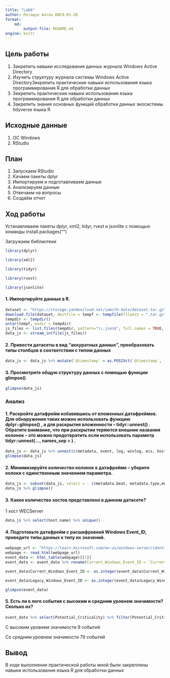 ---
title: "Lab6"
author: Поташук Антон БИСО-01-20
format: 
    md:
        output-file: README.md
engine: knitr
---

## Цель работы

1.  Закрепить навыки исследования данных журнала Windows Active Directory
2.  Изучить структуру журнала системы Windows Active DirectoryЗекрепить практические навыки использования языка программирования R для обработки данных
3.  Зекрепить практические навыки использования языка программирования R для обработки данных
4.  Закрепить знания основных функций обработки данных экосистемы tidyverse языка R

## Исходные данные

1.  ОС Windows
2.  RStudio

## План

1.  Запускаем RStudio
2.  Качаем пакеты dplyr
3.  Импортируем и подготавливаем данные
4.  Анализируем данные
5.  Отвечаем на вопросы
6.  Создаём отчет

## Ход работы

Устанавливаем пакеты dplyr, xml2, tidyr, rvest и jsonlite с помощью команды install.packages("")

Загружаем библиотеки

```{r}
library(dplyr)
```

```{r}
library(xml2)
```

```{r}
library(tidyr)
```

```{r}
library(rvest)
```

```{r}
library(jsonlite)
```

#### 1. Импортируйте данные в R.

```{r}
dataset <- "https://storage.yandexcloud.net/iamcth-data/dataset.tar.gz"
download.file(dataset, destfile = tempf <- tempfile(fileext = ".tar.gz"), mode = "wb")
tempdir <- tempdir()
untar(tempf, exdir = tempdir)
js_files <- list.files(tempdir, pattern="\\.json$", full.names = TRUE, recursive = TRUE)
data_js <- stream_in(file(js_files))
```

#### 2. Привести датасеты в вид "аккуратных данных", преобразовать типы столбцов в соответствии с типом данных

```{r}
data_js <- data_js %>% mutate(`@timestamp` = as.POSIXct(`@timestamp`, format = "%Y-%m-%dT%H:%M:%OSZ", tz = "UTC")) %>%rename(timestamp = `@timestamp`, metadata = `@metadata`)
```

#### 3. Просмотрите общую структуру данных с помощью функции glimpse()

```{r}
glimpse(data_js)
```

### Анализ

#### 1. Раскройте датафрейм избавившись от вложенных датафреймов. Для обнаружения таких можно использовать функцию dplyr::glimpse() , а для раскрытия вложенности -- tidyr::unnest() . Обратите внимание, что при раскрытии теряются внешние названия колонок -- это можно предотвратить если использовать параметр tidyr::unnest(..., names_sep = ) .

```{r}
data_js <- data_js %>% unnest(c(metadata, event, log, winlog, ecs, host, agent), names_sep = ".")
glimpse(data_js)
```

#### 2. Минимизируйте количество колонок в датафрейме -- уберите колоки с единственным значением параметра.

```{r}
data_js <- subset(data_js, select = - c(metadata.beat, metadata.type,metadata.version,metadata.topic,event.kind,winlog.api,agent.ephemeral_id,agent.hostname,agent.id,agent.version,agent.type))
data_js %>% glimpse()
```

#### 3. Какое количество хостов представлено в данном датасете?

1 хост WECServer

```{r}
data_js %>% select(host.name) %>% unique()
```

#### 4. Подготовьте датафрейм с расшифровкой Windows Event_ID, приведите типы данных к типу их значений.

```{r}
webpage_url <- "https://learn.microsoft.com/en-us/windows-server/identity/ad-ds/plan/appendix-l--events-to-monitor"
webpage <- read_html(webpage_url)
event_data <- html_table(webpage)[[1]]
event_data <- event_data %>% rename(Current_Windows_Event_ID = `Current Windows Event ID`, Legacy_Windows_Event_ID = `Legacy Windows Event ID`, Potential_Criticality = `Potential Criticality`, Event_Summary = `Event Summary`)
```

```{r}
event_data$Current_Windows_Event_ID <- as.integer(event_data$Current_Windows_Event_ID)
```

```{r}
event_data$Legacy_Windows_Event_ID <- as.integer(event_data$Legacy_Windows_Event_ID)
```

```{r}
glimpse(event_data)
```

#### 5. Есть ли в логе события с высоким и средним уровнем значимости? Сколько их?

```{r}
event_data %>% select(Potential_Criticality) %>% filter(Potential_Criticality == 'High' | Potential_Criticality == 'Medium') %>% group_by(Potential_Criticality) %>% count()
```

С высоким уровнем значимости 9 событий

Со средним уровнем значимости 79 событий

## Вывод

В ходе выполнения практической работы мной были закреплены навыки использования языка R для обработки данных

